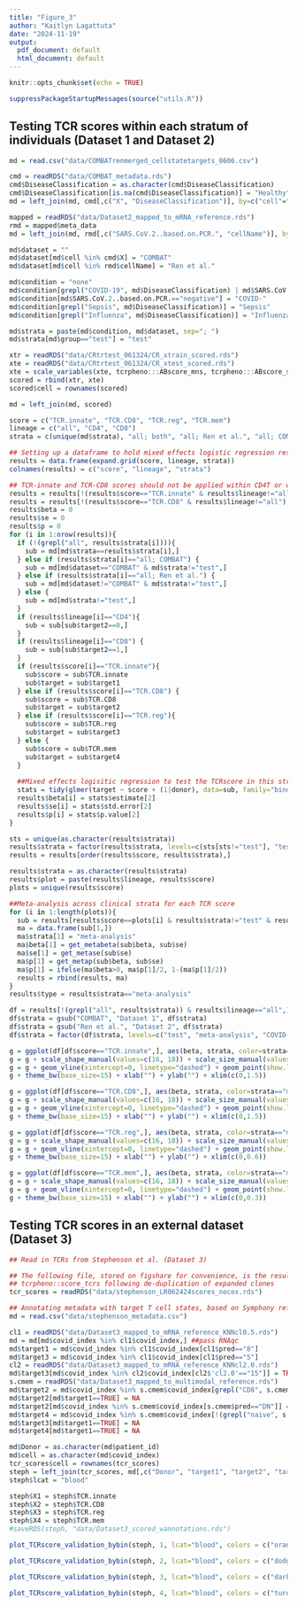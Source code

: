 ```yaml
---
title: "Figure_3"
author: "Kaitlyn Lagattuta"
date: "2024-11-19"
output:
  pdf_document: default
  html_document: default
---
```


```r
knitr::opts_chunk$set(echo = TRUE)
```

```r
suppressPackageStartupMessages(source("utils.R"))
```

## Testing TCR scores within each stratum of individuals (Dataset 1 and Dataset 2)

```r
md = read.csv("data/COMBATrenmerged_cellstatetargets_0606.csv")

cmd = readRDS("data/COMBAT_metadata.rds")
cmd$DiseaseClassification = as.character(cmd$DiseaseClassification)
cmd$DiseaseClassification[is.na(cmd$DiseaseClassification)] = "Healthy"
md = left_join(md, cmd[,c("X", "DiseaseClassification")], by=c("cell"="X"))

mapped = readRDS("data/Dataset2_mapped_to_mRNA_reference.rds")
rmd = mapped$meta_data
md = left_join(md, rmd[,c("SARS.CoV.2..based.on.PCR.", "cellName")], by=c("cell"="cellName"))

md$dataset = ""
md$dataset[md$cell %in% cmd$X] = "COMBAT"
md$dataset[md$cell %in% rmd$cellName] = "Ren et al."

md$condition = "none"
md$condition[grepl("COVID-19", md$DiseaseClassification) | md$SARS.CoV.2..based.on.PCR.=="positive"] = "COVID+"
md$condition[md$SARS.CoV.2..based.on.PCR.=="negative"] = "COVID-"
md$condition[grepl("Sepsis", md$DiseaseClassification)] = "Sepsis"
md$condition[grepl("Influenza", md$DiseaseClassification)] = "Influenza"

md$strata = paste(md$condition, md$dataset, sep="; ")
md$strata[md$group=="test"] = "test"

xtr = readRDS("data/CRtrtest_061324/CR_xtrain_scored.rds")
xte = readRDS("data/CRtrtest_061324/CR_xtest_scored.rds")
xte = scale_variables(xte, tcrpheno:::ABscore_mns, tcrpheno:::ABscore_sds)
scored = rbind(xtr, xte)
scored$cell = rownames(scored)

md = left_join(md, scored)

score = c("TCR.innate", "TCR.CD8", "TCR.reg", "TCR.mem")
lineage = c("all", "CD4", "CD8")
strata = c(unique(md$strata), "all; both", "all; Ren et al.", "all; COMBAT")

## Setting up a dataframe to hold mixed effects logistic regression results, testing the effect size of each TCR score in each T cell lineage (all, CD4T, and CD8T) and clinical stratum
results = data.frame(expand.grid(score, lineage, strata))
colnames(results) = c("score", "lineage", "strata")

## TCR-innate and TCR-CD8 scores should not be applied within CD4T or within CD8T lineages
results = results[!(results$score=="TCR.innate" & results$lineage!="all"),]
results = results[!(results$score=="TCR.CD8" & results$lineage!="all"),]
results$beta = 0
results$se = 0
results$p = 0
for (i in 1:nrow(results)){
  if (!(grepl("all", results$strata[i]))){
    sub = md[md$strata==results$strata[i],]
  } else if (results$strata[i]=="all; COMBAT") {
    sub = md[md$dataset=="COMBAT" & md$strata!="test",]
  } else if (results$strata[i]=="all; Ren et al.") {
    sub = md[md$dataset!="COMBAT" & md$strata!="test",]
  } else {
    sub = md[md$strata!="test",]
  }
  if (results$lineage[i]=="CD4"){
    sub = sub[sub$target2==0,]
  }
  if (results$lineage[i]=="CD8") {
    sub = sub[sub$target2==1,]
  }
  if (results$score[i]=="TCR.innate"){
    sub$score = sub$TCR.innate
    sub$target = sub$target1
  } else if (results$score[i]=="TCR.CD8") {
    sub$score = sub$TCR.CD8
    sub$target = sub$target2
  } else if (results$score[i]=="TCR.reg"){
    sub$score = sub$TCR.reg
    sub$target = sub$target3
  } else {
    sub$score = sub$TCR.mem
    sub$target = sub$target4
  }
  
  ##Mixed effects logisitic regression to test the TCRscore in this strata
  stats = tidy(glmer(target ~ score + (1|donor), data=sub, family="binomial"))
  results$beta[i] = stats$estimate[2]
  results$se[i] = stats$std.error[2]
  results$p[i] = stats$p.value[2]
}
```

```r
sts = unique(as.character(results$strata))
results$strata = factor(results$strata, levels=c(sts[sts!="test"], "test"))
results = results[order(results$score, results$strata),]
```

```r
results$strata = as.character(results$strata)
results$plot = paste(results$lineage, results$score)
plots = unique(results$score)

##Meta-analysis across clinical strata for each TCR score
for (i in 1:length(plots)){
  sub = results[results$score==plots[i] & results$strata!="test" & results$lineage=="all" & !(grepl("all", results$strata)),]
  ma = data.frame(sub[1,])
  ma$strata[1] = "meta-analysis"
  ma$beta[1] = get_metabeta(sub$beta, sub$se)
  ma$se[1] = get_metase(sub$se)
  ma$p[1] = get_metap(sub$beta, sub$se)
  ma$p[1] = ifelse(ma$beta>0, ma$p[1]/2, 1-(ma$p[1]/2))
  results = rbind(results, ma)
}
results$type = results$strata=="meta-analysis"
```

```r
df = results[!(grepl("all", results$strata)) & results$lineage=="all",]
df$strata = gsub("COMBAT", "Dataset 1", df$strata)
df$strata = gsub("Ren et al.", "Dataset 2", df$strata)
df$strata = factor(df$strata, levels=c("test", "meta-analysis", "COVID-; Dataset 2", "COVID+; Dataset 2", "none; Dataset 1", "Sepsis; Dataset 1", "Influenza; Dataset 1", "COVID+; Dataset 1"))

g = ggplot(df[df$score=="TCR.innate",], aes(beta, strata, color=strata=="meta-analysis", shape=strata=="meta-analysis", size=strata=="meta-analysis"))
g = g + scale_shape_manual(values=c(16, 18)) + scale_size_manual(values=c(1,4)) + scale_color_manual(values=c("black", "orangered3"))
g = g + geom_vline(xintercept=0, linetype="dashed") + geom_point(show.legend=FALSE) + geom_errorbar(aes(xmin=beta+qnorm(0.025)*se, xmax=beta+qnorm(0.975)*se), size=0.5, show.legend=FALSE)
g + theme_bw(base_size=15) + xlab("") + ylab("") + xlim(c(0,1.5))

```

```r
g = ggplot(df[df$score=="TCR.CD8",], aes(beta, strata, color=strata=="meta-analysis", shape=strata=="meta-analysis", size=strata=="meta-analysis"))
g = g + scale_shape_manual(values=c(16, 18)) + scale_size_manual(values=c(1,4)) + scale_color_manual(values=c("black", "dodgerblue3"))
g = g + geom_vline(xintercept=0, linetype="dashed") + geom_point(show.legend=FALSE) + geom_errorbar(aes(xmin=beta+qnorm(0.025)*se, xmax=beta+qnorm(0.975)*se), size=0.5, show.legend=FALSE)
g + theme_bw(base_size=15) + xlab("") + ylab("") + xlim(c(0,1.5))
```

```r
g = ggplot(df[df$score=="TCR.reg",], aes(beta, strata, color=strata=="meta-analysis", shape=strata=="meta-analysis", size=strata=="meta-analysis"))
g = g + scale_shape_manual(values=c(16, 18)) + scale_size_manual(values=c(1,4)) + scale_color_manual(values=c("black", "darkmagenta"))
g = g + geom_vline(xintercept=0, linetype="dashed") + geom_point(show.legend=FALSE) + geom_errorbar(aes(xmin=beta+qnorm(0.025)*se, xmax=beta+qnorm(0.975)*se), size=0.5, show.legend=FALSE)
g + theme_bw(base_size=15) + xlab("") + ylab("") + xlim(c(0,0.6))
```

```r
g = ggplot(df[df$score=="TCR.mem",], aes(beta, strata, color=strata=="meta-analysis", shape=strata=="meta-analysis", size=strata=="meta-analysis"))
g = g + scale_shape_manual(values=c(16, 18)) + scale_size_manual(values=c(1,4)) + scale_color_manual(values=c("black", "turquoise4"))
g = g + geom_vline(xintercept=0, linetype="dashed") + geom_point(show.legend=FALSE) + geom_errorbar(aes(xmin=beta+qnorm(0.025)*se, xmax=beta+qnorm(0.975)*se), size=0.5, show.legend=FALSE)
g + theme_bw(base_size=15) + xlab("") + ylab("") + xlim(c(0,0.3))
```

## Testing TCR scores in an external dataset (Dataset 3)

```r
## Read in TCRs from Stephenson et al. (Dataset 3)

## The following file, stored on figshare for convenience, is the result of 
## tcrpheno::score_tcrs following de-duplication of expanded clones
tcr_scores = readRDS("data/stephenson_LR062424scores_nocex.rds")

## Annotating metadata with target T cell states, based on Symphony reference mapping
md = read.csv("data/stephenson_metadata.csv")

cl1 = readRDS("data/Dataset3_mapped_to_mRNA_reference_KNNcl0.5.rds")
md = md[md$covid_index %in% cl1$covid_index,] ##pass RNAqc
md$target1 = md$covid_index %in% cl1$covid_index[cl1$pred=="8"]
md$target3 = md$covid_index %in% cl1$covid_index[cl1$pred=="5"]
cl2 = readRDS("data/Dataset3_mapped_to_mRNA_reference_KNNcl2.0.rds")
md$target3[md$covid_index %in% cl2$covid_index[cl2$'cl2.0'=="15"]] = TRUE
s.cmem = readRDS("data/Dataset3_mapped_to_multimodal_reference.rds")
md$target2 = md$covid_index %in% s.cmem$covid_index[grepl("CD8", s.cmem$pred)]
md$target2[md$target1==TRUE] = NA
md$target2[md$covid_index %in% s.cmem$covid_index[s.cmem$pred=="DN"]] = NA
md$target4 = md$covid_index %in% s.cmem$covid_index[!(grepl("naive", s.cmem$pred))]
md$target3[md$target1==TRUE] = NA
md$target4[md$target1==TRUE] = NA

md$Donor = as.character(md$patient_id)
md$cell = as.character(md$covid_index)
tcr_scores$cell = rownames(tcr_scores)
steph = left_join(tcr_scores, md[,c("Donor", "target1", "target2", "target3", "target4", "cell")])
steph$lcat = "blood"

steph$X1 = steph$TCR.innate
steph$X2 = steph$TCR.CD8
steph$X3 = steph$TCR.reg
steph$X4 = steph$TCR.mem
#saveRDS(steph, "data/Dataset3_scored_wannotations.rds")
```

```r
plot_TCRscore_validation_bybin(steph, 1, lcat="blood", colors = c("orangered3"), xlab = "TCR-innate score", ylab = "proportion of\nPLZFhigh T cells", quantile_bin=0.1, thresh=0, show.legend = FALSE, fate="PLZFhigh", do_mm=TRUE)
```

```r
plot_TCRscore_validation_bybin(steph, 2, lcat="blood", colors = c("dodgerblue3"), xlab = "TCR-CD8 score", ylab = "proportion of\nCD8T cells", quantile_bin=0.1, thresh=0, show.legend = FALSE, fate="CD8T", do_mm=TRUE)
```

```r
plot_TCRscore_validation_bybin(steph, 3, lcat="blood", colors = c("darkmagenta"), xlab = "TCR-reg score", ylab = "proportion of\nregulatory T cells", quantile_bin=0.1, thresh=0, show.legend = FALSE, fate="Treg", do_mm=TRUE)
```

```r
plot_TCRscore_validation_bybin(steph, 4, lcat="blood", colors = c("turquoise4"), xlab = "TCR-mem score", ylab = "proportion of\nmemory T cells", quantile_bin=0.1, thresh=0, show.legend = FALSE, fate="memory T", do_mm=TRUE)
```
